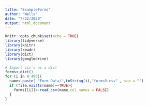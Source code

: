 ```yaml
---
title: "ExampleForms"
author: "Wells"
date: "7/22/2020"
output: html_document
---
```


```r
knitr::opts_chunk$set(echo = TRUE)
library(tidyverse)
library(knitr)
library(readr)
library(dict)
library(googledrive)
```


```r
# Import csv's as a dict
forms<-dict()
for (i in 0:495){
  name<-paste( "Form_Data/",toString(i),"forms0.csv" , sep = "")
  if (file.exists(name)==TRUE){
    forms[[i]]<-read_csv(name,col_names = FALSE)
  }
}
```

